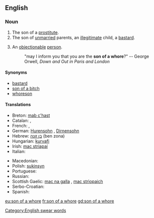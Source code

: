 ==English==

===Noun===
{{en-noun|head=[[son]] of a [[whore]]|sons of whores}}

# The son of a [[prostitute]].
# The son of [[unmarried]] parents, an [[illegitimate]] child, a [[bastard]].
# {{context|pejorative|slang|lang=en}} An [[objectionable]] [[person]].
#: "may I inform you that you are the '''son of a whore'''?" -- George Orwell, ''Down and Out in Paris and London''

====Synonyms====
* [[bastard]]
* [[son of a bitch]]
* [[whoreson]]

====Translations====
{{trans-top|objectionable person}}
* Breton: [[mab c'hast]] {{m}}
* Catalan: {{t|ca|fill de puta|m}}, {{t|ca|filla de puta|f}}
* French: {{t+|fr|fils de pute|m}}, {{t+|fr|fils de putain|m}}
* German: [[Hurensohn]] {{m}}, [[Dirnensohn]] {{m}}
* Hebrew: [[בן זונה]] (ben zona) {{m}}
* Hungarian: [[kurvafi]]
* Irish: [[mac striapaí]] {{m}}
* Italian: {{t+|it|figlio di puttana|m}}
{{trans-mid}}
* Macedonian: {{t|mk|курвин син|m|tr=kúrvin sin}}
* Polish: [[sukinsyn]] {{m}}
* Portuguese: {{t+|pt|filho da puta|m}}
* Russian: {{t+|ru|сукин сын|m|tr=súkin syn}}
* Scottish Gaelic: [[mac na galla]] {{m}}, [[mac strìopaich]] {{m}}
* Serbo-Croatian: {{t|sh|kučkin sin|m}}
* Spanish: {{t+|es|hijo de puta|m}}
{{trans-bottom}}

[[Category:English swear words]]

[[eu:son of a whore]]
[[fr:son of a whore]]
[[gd:son of a whore]]